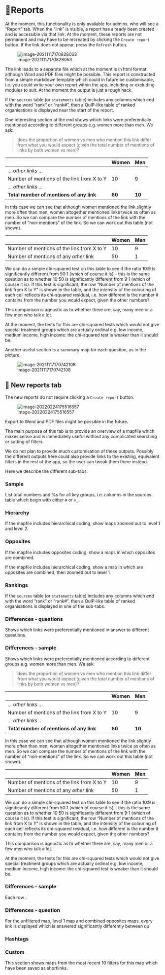 # 🧪Reports 

At the moment, this functionality is only available for admins, who will see a "Report" tab. When the "link" is visible, a report has already been created and is accessible via that link. At the moment, these reports are not permanent and may have to be recreated by clicking the `Create report` button. If the link does not appear, press the `Refresh` button.

![image-20211117170828063](_assets/image-20211117170828063.png)

The link leads to a separate file which at the moment is in html format although Word and PDF files might be possible. This report is constructed from a simple markdown template which could in future be customisable, i.e. you could write your own report within the app, including or excluding modules to suit. At the moment the output is just a rough hack. 

If the `sources` table (or `statements` table) includes any columns which end with the word "rank" or "rank#", then a QuIP-like table of ranked organisations is displayed near the start of the report.

One interesting section at the end shows which links were preferentially mentioned according to different groups e.g. women more than men.  We ask:

> does the proportion of women vs men who mention this link differ from what you would expect (given the total number of mentions of links by both women vs men)?

|                                            | Women  | Men    |
| ------------------------------------------ | ------ | ------ |
| *... other links ...*                      |        |        |
| Number of mentions of the link from X to Y | 10     | 9      |
| *... other links ...*                      |        |        |
| **Total number of mentions of any link**   | **60** | **10** |

In this case we can see that although women mentioned the link slightly more often than men, women altogether mentioned links twice as often as men. So we can compare the number of mentions of the link with the number of "non-mentions" of the link. So we can work out this table (not shown).

|                                            | Women | Men  |
| ------------------------------------------ | ----- | ---- |
| Number of mentions of the link from X to Y | 10    | 9    |
| Number of mentions of any *other* link     | 50    | 1    |

We can do a simple chi-squared test on this table to see if the ratio 10:9 is significantly different from 50:1 (which of course it is) -- this is the same question as to whether 10:50 is significantly different from 9:1 (which of course it is). If this test is significant, the row "Number of mentions of the link from X to Y" is shown in the table, and the intensity of the colouring of each cell reflects its chi-squared residual, i.e. how different is the number it contains from the number you would expect, given the other numbers?  

This comparison is agnostic as to whether there are, say, many men or a few men who talk a lot.

At the moment, the tests for this are chi-squared tests which would not give special treatment groups which are actually ordinal e.g. low income, medium income, high income: the chi-squared test is weaker than it should be.




Another useful section is a summary map for each question, as in the picture. 

![image-20211117170742108](_assets/image-20211117170742108.png)

## 🧪 New reports tab

The new reports do not require clicking a `Create report` button.


![image-20220224175516557](_assets/image-20220224175516557.png)

Export to Word and PDF files might be possible in the future. 

The main purpose of this tab is to provide an overview of a mapfile which makes sense and is immediately useful without any complicated searching or setting of filters. 

We do not plan to provide much customisation of these outputs. Possibly the different outputs here could also provide links to the existing, equivalent filters in the rest of the app, so the user can tweak them there instead. 



Here we describe the different sub-tabs.

### Sample

List total numbers and %s for all key groups, i.e. columns in the sources table which begin with either `#` or `x_`.

### Hierarchy

If the mapfile includes hierarchical coding, show maps zoomed out to level 1 and level 2.

### Opposites

If the mapfile includes opposites coding, show a maps in which opposites are combined.

If the mapfile includes hierarchical coding, show a map in which are opposites are combined, then zoomed out to level 1.

### Rankings

If the `sources` table (or `statements` table) includes any columns which end with the word "rank" or "rank#", then a QuIP-like table of ranked organisations is displayed in one of the sub-tabs.

### Differences - questions

Shows which links were preferentially mentioned in answer to different questions.

### Differences - sample

Shows which links were preferentially mentioned according to different groups e.g. women more than men.  We ask:

> does the proportion of women vs men who mention this link differ from what you would expect (given the total number of mentions of links by both women vs men)?

|                                            | Women  | Men    |
| ------------------------------------------ | ------ | ------ |
| *... other links ...*                      |        |        |
| Number of mentions of the link from X to Y | 10     | 9      |
| *... other links ...*                      |        |        |
| **Total number of mentions of any link**   | **60** | **10** |

In this case we can see that although women mentioned the link slightly more often than men, women altogether mentioned links twice as often as men. So we can compare the number of mentions of the link with the number of "non-mentions" of the link. So we can work out this table (not shown).

|                                            | Women | Men  |
| ------------------------------------------ | ----- | ---- |
| Number of mentions of the link from X to Y | 10    | 9    |
| Number of mentions of any *other* link     | 50    | 1    |

We can do a simple chi-squared test on this table to see if the ratio 10:9 is significantly different from 50:1 (which of course it is) -- this is the same question as to whether 10:50 is significantly different from 9:1 (which of course it is). If this test is significant, the row "Number of mentions of the link from X to Y" is shown in the table, and the intensity of the colouring of each cell reflects its chi-squared residual, i.e. how different is the number it contains from the number you would expect, given the other numbers?  

This comparison is agnostic as to whether there are, say, many men or a few men who talk a lot.

At the moment, the tests for this are chi-squared tests which would not give special treatment groups which are actually ordinal e.g. low income, medium income, high income: the chi-squared test is weaker than it should be.

### Differences - sample


Each row . 

### Differences - question

For the unfiltered map, level 1 map and combined opposites maps, every link is displayed which is answered significantly differently between qu 

### Hashtags



### Custom

This section shows maps from the most recent 10 filters for this map which have been saved as shortlinks.
